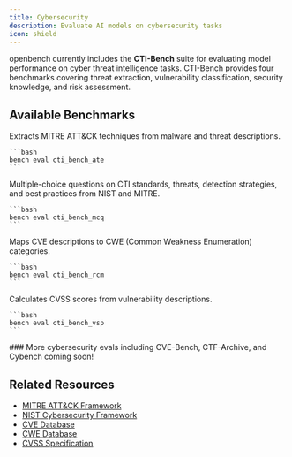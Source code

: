 ```yaml
---
title: Cybersecurity
description: Evaluate AI models on cybersecurity tasks
icon: shield
---
```



openbench currently includes the **CTI-Bench** suite for evaluating model performance on cyber threat intelligence tasks. CTI-Bench provides four benchmarks covering threat extraction, vulnerability classification, security knowledge, and risk assessment.

## Available Benchmarks

<CardGroup cols={2}>
  <Card title="ATE: ATT&CK Technique Extraction" icon="crosshairs">
    Extracts MITRE ATT&CK techniques from malware and threat descriptions.

    ```bash
    bench eval cti_bench_ate 
    ```
  </Card>

  <Card title="MCQ: Security Knowledge" icon="brain">
    Multiple-choice questions on CTI standards, threats, detection strategies, and best practices from NIST and MITRE.

    ```bash
    bench eval cti_bench_mcq 
    ```
  </Card>

  <Card title="RCM: Vulnerability Classification" icon="bug">
    Maps CVE descriptions to CWE (Common Weakness Enumeration) categories.

    ```bash
    bench eval cti_bench_rcm 
    ```
  </Card>

  <Card title="VSP: CVSS Score Prediction" icon="gauge">
    Calculates CVSS scores from vulnerability descriptions.

    ```bash
    bench eval cti_bench_vsp
    ```
  </Card>
</CardGroup>
### More cybersecurity evals including CVE-Bench, CTF-Archive, and Cybench coming soon!

<br/>

## Related Resources
- [MITRE ATT&CK Framework](https://attack.mitre.org/)
- [NIST Cybersecurity Framework](https://www.nist.gov/cyberframework)
- [CVE Database](https://cve.mitre.org/)
- [CWE Database](https://cwe.mitre.org/)
- [CVSS Specification](https://www.first.org/cvss/)
